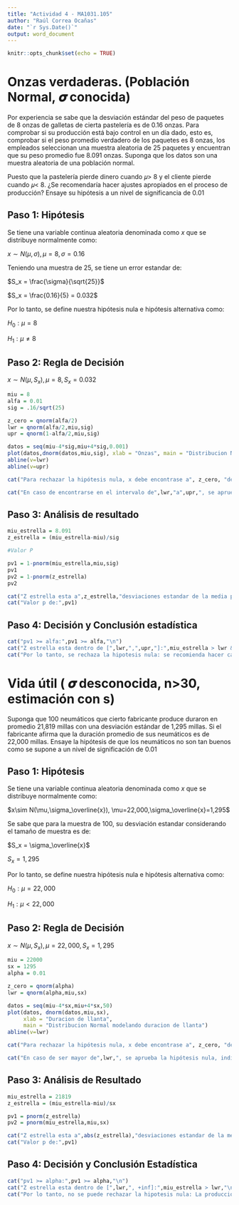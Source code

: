 ---
title: "Actividad 4 - MA1031.105"
author: "Raúl Correa Ocañas"
date: "`r Sys.Date()`"
output: word_document
---

```{r setup, include=FALSE}
knitr::opts_chunk$set(echo = TRUE)
```

# Onzas verdaderas.   (Población Normal, 𝝈 conocida)

Por experiencia se sabe que la desviación estándar del peso de paquetes de 8 onzas de galletas de cierta pastelería es de 0.16 onzas. Para comprobar si su producción está bajo control en un día dado, esto es, comprobar si el peso promedio verdadero de los paquetes es 8 onzas, los empleados seleccionan una muestra aleatoria de 25 paquetes y encuentran que su peso promedio fue 8.091 onzas. Suponga que los datos son una muestra aleatoria de una población normal.

Puesto que la pastelería pierde dinero cuando 𝜇> 8 y el cliente pierde cuando 𝜇< 8.  ¿Se recomendaría hacer ajustes apropiados en el proceso de producción? Ensaye su hipótesis a un nivel de significancia de 0.01 

## Paso 1: Hipótesis

Se tiene una variable continua aleatoria denominada como $x$ que se distribuye normalmente como:

$x\sim N(\mu,\sigma), \mu=8,\sigma=0.16$

Teniendo una muestra de 25, se tiene un error estandar de:

$S_x = \frac{\sigma}{\sqrt{25}}$

$S_x = \frac{0.16}{5} = 0.032$


Por lo tanto, se define nuestra hipótesis nula e hipótesis alternativa como:

$H_0:\mu=8$

$H_1:\mu\neq8$

## Paso 2: Regla de Decisión

$x\sim N(\mu,S_x), \mu=8,S_x=0.032$

```{r}
miu = 8
alfa = 0.01
sig = .16/sqrt(25)

z_cero = qnorm(alfa/2)
lwr = qnorm(alfa/2,miu,sig)
upr = qnorm(1-alfa/2,miu,sig)

datos = seq(miu-4*sig,miu+4*sig,0.001)
plot(datos,dnorm(datos,miu,sig), xlab = "Onzas", main = "Distribucion Normal modelando peso de paquetes")
abline(v=lwr)
abline(v=upr)

```
```{r}
cat("Para rechazar la hipótesis nula, x debe encontrase a", z_cero, "desviaciones estandar o más de la media, indicando que se debe hacer cambios en la producción. \n")

cat("En caso de encontrarse en el intervalo de",lwr,"a",upr,", se aprueba la hipótesis nula, indicando que no es necesario hacer cambios en la producción. \n")
```

## Paso 3: Análisis de resultado
```{r}
miu_estrella = 8.091
z_estrella = (miu_estrella-miu)/sig

#Valor P

pv1 = 1-pnorm(miu_estrella,miu,sig)
pv1
pv2 = 1-pnorm(z_estrella)
pv2

cat("Z estrella esta a",z_estrella,"desviaciones estandar de la media poblacional.\n")
cat("Valor p de:",pv1)
```

## Paso 4: Decisión y Conclusión estadística

```{r}
cat("pv1 >= alfa:",pv1 >= alfa,"\n")
cat("Z estrella esta dentro de [",lwr,",",upr,"]:",miu_estrella > lwr && miu_estrella < upr,"\n")
cat("Por lo tanto, se rechaza la hipotesis nula: se recomienda hacer cambios en su produccion.")

```

# Vida útil ( 𝝈 desconocida, n>30, estimación con s)

Suponga  que  100  neumáticos  que  cierto  fabricante  produce  duraron  en  promedio  21,819 millas con una desviación estándar de 1,295 millas. Si el fabricante afirma que la duración promedio de sus neumáticos es de 22,000 millas. Ensaye la hipótesis de que los neumáticos no son tan buenos como se supone a un nivel de significación de 0.01

## Paso 1: Hipótesis

Se tiene una variable continua aleatoria denominada como $x$ que se distribuye normalmente como:

$x\sim N(\mu,\sigma_\overline{x}), \mu=22,000,\sigma_\overline{x}=1,295$

Se sabe que para la muestra de 100, su desviación estandar considerando el tamaño de muestra es de:

$S_x = \sigma_\overline{x}$

$S_x = 1,295$

Por lo tanto, se define nuestra hipótesis nula e hipótesis alternativa como:

$H_0:\mu=22,000$

$H_1:\mu<22,000$

## Paso 2: Regla de Decisión

$x\sim N(\mu,S_x), \mu=22,000,S_x=1,295$

```{r}
miu = 22000
sx = 1295
alpha = 0.01

z_cero = qnorm(alpha)
lwr = qnorm(alpha,miu,sx)

datos = seq(miu-4*sx,miu+4*sx,50)
plot(datos, dnorm(datos,miu,sx),
     xlab = "Duracion de llanta",
     main = "Distribucion Normal modelando duracion de llanta")
abline(v=lwr)

```
```{r}
cat("Para rechazar la hipótesis nula, x debe encontrase a", z_cero, "desviaciones estandar o más de la media, indicando que se debe hacer cambios en la producción. \n")

cat("En caso de ser mayor de",lwr,", se aprueba la hipótesis nula, indicando que no es necesario hacer cambios en la producción. \n")
```

## Paso 3: Análisis de Resultado

```{r}
miu_estrella = 21819
z_estrella = (miu_estrella-miu)/sx

pv1 = pnorm(z_estrella)
pv2 = pnorm(miu_estrella,miu,sx)

cat("Z estrella esta a",abs(z_estrella),"desviaciones estandar de la media poblacional.\n")
cat("Valor p de:",pv1)

```

## Paso 4: Decisión y Conclusión Estadística
```{r}
cat("pv1 >= alpha:",pv1 >= alpha,"\n")
cat("Z estrella esta dentro de [",lwr,", +inf]:",miu_estrella > lwr,"\n")
cat("Por lo tanto, no se puede rechazar la hipotesis nula: La producción de las llantas es aceptable y pueden considerarse como buenos.")
```

